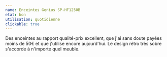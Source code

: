 ```yaml
---
name: Enceintes Genius SP-HF1250B
etat: bon
utilisation: quotidienne
clickable: true
---
```


Des enceintes au rapport qualité-prix excellent, que j'ai sans doute payées moins de 50€ et que j'utilise encore aujourd'hui. Le design rétro très sobre s'accorde à n'importe quel meuble.
